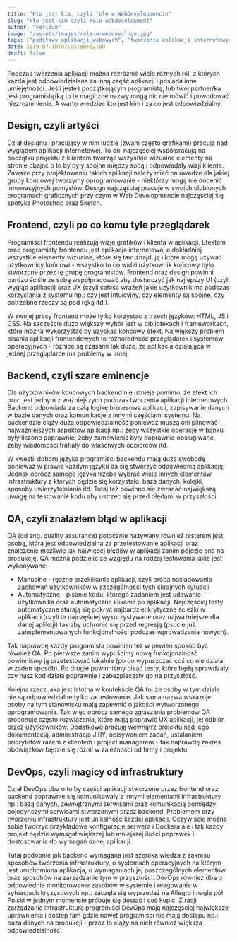 ```yaml
---
title: "Kto jest kim, czyli role w WebDevelopmencie"
slug: "kto-jest-kim-czyli-role-webdevelopment"
author: "Feridum"
image: "/assets/images/role-w-webdev/logo.jpg"
tags: ["podstawy aplikacji webowych", "tworzenie aplikacji internetowych", "DevOps", "frontend", "QA", "backend"]
date: 2019-07-10T07:05:00+02:00
draft: false
---
```


Podczas tworzenia aplikacji można rozróżnić wiele różnych ról, z których każda jest odpowiedzialana za inną część aplikacji i posiada inne umiejętności. Jeśli jesteś początkującym programistą, lub twój partner/ka jest programistą/ką to te magiczne nazwy mogą nic nie mówić i powodować niezrozumienie. A warto wiedzieć kto jest kim i za co jest odpowiedzialny. 


## Design, czyli artyści

Dział designu i pracujący w nim ludzie (zwani często grafikami) pracują nad wyglądem aplikacji internetowej. To oni najczęściej współpracują na początku projektu z klientem tworząc wszystkie wizualne elementy na stronie dbając o to by były spójne między sobą i odpowiadały wizji klienta. Zawsze przy projektowaniu takich aplikacji należy mieć na uwadze dla jakiej grupy końcowej tworzymy oprogramowanie - niektórzy mogą nie docenić innowacyjnych pomysłów. Design najczęściej pracuje w swoich ulubionych programach graficznych przy czym w Web Developmencie najczęściej się spotyka Photoshop oraz Sketch. 

## Frontend, czyli po co komu tyle przeglądarek 

Programiści frontendu realizują wizję grafików i klienta w aplikacji. Efektem prac programisty frontendu jest aplikacja internetowa, a dokładniej wszystkie elementy wizualne, które się tam znajdują i które mogą używać użytkownicy końcowi - wszystko to co widzi użytkownik końcowy było stworzone przez tę grupę programistów. Frontend oraz design powinni bardzo ściśle ze sobą współpracować aby dostarczyć jak najlepszy UI (czyli wygląd aplikacji) oraz UX (czyli całość wrażeń jakie użytkownik ma podczas korzystania z systemu np.: czy jest intuicyjny, czy elementy są spójne, czy potrzebne rzeczy są pod ręką itd.). 

W swojej pracy frontend może tylko korzystac z trzech języków: HTML, JS i CSS. Na szczęście dużo większy wybór jest w bibliotekach i frameworkach, które można wykorzystać by uzyskać końcowy efekt. Największy problem pisania aplikacji frontendowych to różnorodność przeglądarek i systemów operacyjnych - różnice są czasami tak duże, że aplikacja działająca w jednej przeglądarce ma problemy w innej. 

## Backend, czyli szare eminencje

Dla użytkowników końcowych backend nie istnieje pomimo, że efekt ich prac jest jednym z ważniejszych podczas tworzenia aplikacji internetowych. Backend odpowiada za całą logikę biznesową aplikacji, zapisywanie danych w bazie danych  oraz komunikacje z innymi częściami systemu. Na backendzie ciąży duża odpowiedzialność ponieważ muszą oni pilnować najważniejszych aspektów aplikacji np.: żeby wszystkie operacje w banku były liczone poprawnie, żeby zamówienia były poprawnie obsługiwane, żeby wiadomości trafiały do właściwych odbiorców itd. 

W kwestii doboru języka programiści backendu mają dużą swobodę ponieważ w prawie każdym języku da się stworzyć odpowiednią aplikację. Jednak oprócz samego języka trzeba wybrać wiele innych elementów infrastruktury z których będzie się korzystało: baza danych, kolejki, sposoby uwierzytelniania itd. Tutaj też powinno się zwracać największą uwagę na testowanie kodu aby ustrzec się przed błędami w przyszłości.

## QA, czyli znalazłem błąd w aplikacji

QA (od ang. quality assurance) potocznie nazywany również testerem jest osobą, która jest odpowiedzialna za przetestowanie aplikacji oraz znalezenie możliwie jak najwięcej błędów w aplikacji zanim pójdzie ona na produkcję.
 QA można podzielić ze względu na rodzaj testowania jakie jest wykonywane: 

- Manualne - ręczne przeklikanie aplikacji, czyli próba naśladowania zachowań użytkowników w szczególności tych skrajnych sytuacji
- Automatyczne - pisanie kodu, którego zadaniem jest udawanie użytkownika oraz automatyczne klikanie po aplikacji. Najczęściej testy automatyczne starają się pokryć najbardziej krytyczne ścieżki w aplikacji (czyli te najczęściej wykorzystywane oraz najważniejsze dla danej aplikcji) tak aby uchronić się przed regresją (psucie już zaimplementowanych funkcjonalności podczas wprowadzania nowych).

Tak naprawdę każdy programista powinien też w pewien sposób być również QA. Po pierwsze zanim wypuścimy nową funkcjonalność powinniśmy ją przetestować lokalnie (po co wypuszczać coś co nie działa w żaden sposób). Po drugie powinniśmy pisać testy, które będą sprawdzały czy nasz kod działa poprawnie i zabezpieczały go na przyszłość. 

Kolejna rzecz jaka jest istotna w kontekście QA to, że osoby w tym dziale nie są odpowiedzialne tylko za testowanie. Jak sama nazwa wskazuje osoby na tym stanowisku mają zapewnić o jakości wytworzonego oprogramowania. Tak więc oprócz samego zgłaszania problemów QA proponuje często rozwiązania, które mają poprawić UX aplikacji, jej odbiór przez użytkowników. Dodatkowo pracują wewnątrz projektu nad jego dokumentacją, administracją JIRY, opisywaniem zadań, ustalaniem priorytetów razem z klientem i project managerem - tak naprawdę zakres obowiązków będzie się różnił w zależności od firmy i projektu.

## DevOps, czyli magicy od infrastruktury

Dział DevOps dba o to by części aplikacji stworzone przez frontend oraz backend poprawnie się komunikowały z innymi elementami infrastruktury np.: bazą danych, zewnętrznymi serwisami oraz komunikacją pomiędzy pojedynczymi serwisami stworzonymi przez backend. Problemem przy tworzeniu infrastruktury jest unikalność każdej aplikacji. Oczywiście można sobie tworzyć przykładowe konfiguracje serwera i Dockera ale i tak każdy projekt będzie wymagał większej lub mniejszej ilości poprawek i dostosowania do wymagań danej aplikacji. 

Tutaj podobnie jak backend wymagana jest szeroka wiedza z zakresu sposobów tworzenia infrastruktury, o systemach operacyjnych na którym jest uruchomiona aplikacja, o wymaganiach jej poszczególnych elementów oraz sposobów na zarządzanie tym w przyszłości. DevOps również dba o odpowiednie monitorowanie zasobów w systemie i reagowanie w sytuacjach kryzysowych np.: zaczęła się wyprzedaż na Allegro i nagle pół Polski w jednym momencie próbuje się dostać i coś kupić. Z racji zarządzania infrastrukturą programiści DevOps mają najczęściej największe uprawnienia i dostęp tam gdzie nawet programiści nie mają dostępu np.: baza danych na produkcji - przez to ciąży na nich również większa odpowiedzialność.


